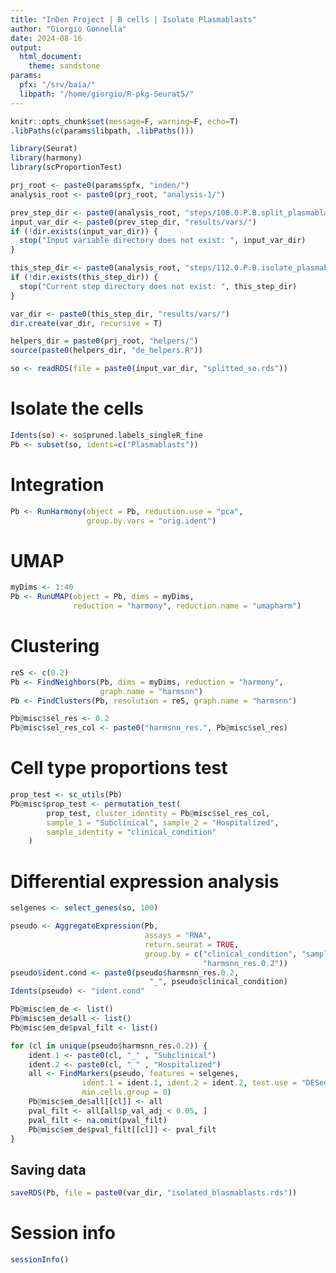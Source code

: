 ```yaml
---
title: "InDen Project | B cells | Isolate Plasmablasts"
author: "Giorgio Gonnella"
date: 2024-08-16
output:
  html_document:
    theme: sandstone
params:
  pfx: "/srv/baia/"
  libpath: "/home/giorgio/R-pkg-Seurat5/"
---
```


```r
knitr::opts_chunk$set(message=F, warning=F, echo=T)
.libPaths(c(params$libpath, .libPaths()))

library(Seurat)
library(harmony)
library(scProportionTest)

prj_root <- paste0(params$pfx, "inden/")
analysis_root <- paste0(prj_root, "analysis-1/")

prev_step_dir <- paste0(analysis_root, "steps/108.0.P.B.split_plasmablasts/")
input_var_dir <- paste0(prev_step_dir, "results/vars/")
if (!dir.exists(input_var_dir)) {
  stop("Input variable directory does not exist: ", input_var_dir)
}

this_step_dir <- paste0(analysis_root, "steps/112.0.P.B.isolate_plasmablasts/")
if (!dir.exists(this_step_dir)) {
  stop("Current step directory does not exist: ", this_step_dir)
}

var_dir <- paste0(this_step_dir, "results/vars/")
dir.create(var_dir, recursive = T)

helpers_dir = paste0(prj_root, "helpers/")
source(paste0(helpers_dir, "de_helpers.R"))
```

```r
so <- readRDS(file = paste0(input_var_dir, "splitted_so.rds"))
```

# Isolate the cells

```r
Idents(so) <- so$pruned.labels_singleR_fine
Pb <- subset(so, idents=c("Plasmablasts"))
```

# Integration

```r
Pb <- RunHarmony(object = Pb, reduction.use = "pca",
                 group.by.vars = "orig.ident")
```

# UMAP

```r
myDims <- 1:40
Pb <- RunUMAP(object = Pb, dims = myDims,
              reduction = "harmony", reduction.name = "umapharm")
```

# Clustering

```r
reS <- c(0.2)
Pb <- FindNeighbors(Pb, dims = myDims, reduction = "harmony",
                    graph.name = "harmsnn")
Pb <- FindClusters(Pb, resolution = reS, graph.name = "harmsnn")
```

```r
Pb@misc$sel_res <- 0.2
Pb@misc$sel_res_col <- paste0("harmsnn_res.", Pb@misc$sel_res)
```

# Cell type proportions test

```r
prop_test <- sc_utils(Pb)
Pb@misc$prop_test <- permutation_test(
        prop_test, cluster_identity = Pb@misc$sel_res_col,
        sample_1 = "Subclinical", sample_2 = "Hospitalized",
        sample_identity = "clinical_condition"
    )
```

# Differential expression analysis

```r
selgenes <- select_genes(so, 100)
```

```r
pseudo <- AggregateExpression(Pb,
                              assays = "RNA",
                              return.seurat = TRUE,
                              group.by = c("clinical_condition", "sample",
                                           "harmsnn_res.0.2"))
pseudo$ident.cond <- paste0(pseudo$harmsnn_res.0.2,
                               "_", pseudo$clinical_condition)
Idents(pseudo) <- "ident.cond"

Pb@misc$em_de <- list()
Pb@misc$em_de$all <- list()
Pb@misc$em_de$pval_filt <- list()

for (cl in unique(pseudo$harmsnn_res.0.2)) {
    ident.1 <- paste0(cl, "_" , "Subclinical")
    ident.2 <- paste0(cl, "_" , "Hospitalized")
    all <- FindMarkers(pseudo, features = selgenes,
                ident.1 = ident.1, ident.2 = ident.2, test.use = "DESeq2",
                min.cells.group = 0)
    Pb@misc$em_de$all[[cl]] <- all
    pval_filt <- all[all$p_val_adj < 0.05, ]
    pval_filt <- na.omit(pval_filt)
    Pb@misc$em_de$pval_filt[[cl]] <- pval_filt
}
```

## Saving data

```r
saveRDS(Pb, file = paste0(var_dir, "isolated_blasmablasts.rds"))
```
# Session info

```r
sessionInfo()
```
